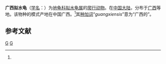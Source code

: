 {{Speciesbox 
| taxon = Mauremys guangxiensis
| binomial_authority = (Cen, 1991)<ref name='id4346'>{{cite web| url =http://www.bioinfo.cn/db05/BjdwSpecies.php?action=view&id=4346| title =广西拟水龟| work =《中国动物物种编目数据库》| publisher =中国科学院微生物研究所| author =中国科学院动物研究所| accessdate =2009-04-11| deadurl =yes| archiveurl =https://web.archive.org/web/20160305013011/http://www.bioinfo.cn/db05/BjdwSpecies.php?action=view&id=4346| archivedate =2016-03-05}}</ref>
}}

'''广西拟水龟'''（[[学名|学名]]：{{lang|la|''Mauremys guangxiensis''}}）为[[地龟科|地龟科]][[拟水龟属|拟水龟属]]的[[爬行动物|爬行动物]]。在[[中国大陆|中国大陆]]，分布于[[广西|广西]]等地。该物种的模式产地在中国广西。<ref name='id4346'/>其[[种加词|种加词]]“''guangxiensis''”意为“广西的”。

== 参考文献 ==
{{reflist}}

{{Taxonbar|from=Q10854246}}

[[Category:拟水龟属|G]]
[[Category:_1991年描述的动物|G]]
